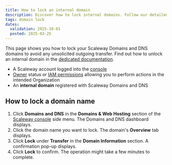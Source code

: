 ```yaml
---
title: How to lock an internal domain
description: Discover how to lock internal domains. Follow our detailed steps to manage domain security and facilitate transfers.
tags: domain lock
dates:
  validation: 2025-10-01
  posted: 2025-03-25
---
```



This page shows you how to lock your Scaleway Domains and DNS domains to avoid any unsolicited outgoing transfer. Find out how to unlock an internal domain in the [dedicated documentation](/domains-and-dns/how-to/unlock-internal-domain/).

<Requirements />

- A Scaleway account logged into the [console](https://console.scaleway.com)
- [Owner](/iam/concepts/#owner) status or [IAM permissions](/iam/concepts/#permission) allowing you to perform actions in the intended Organization
- An **internal domain** registered with Scaleway Domains and DNS

## How to lock a domain name

1. Click **Domains and DNS** in the **Domains & Web Hosting** section of the [Scaleway console](https://console.scaleway.com) side menu. The Domains and DNS dashboard displays.
2. Click the domain name you want to lock. The domain's **Overview** tab displays.
3. Click **Lock** under **Transfer** in the **Domain Information** section. A confirmation pop-up displays.
4. Click **Lock** to confirm. The operation might take a few minutes to complete.